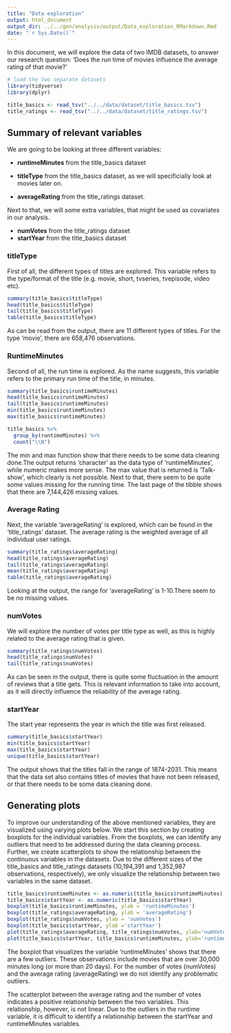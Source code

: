 ```yaml
---
title: "Data exploration"
output: html_document
output_dir: ../../gen/analysis/output/Data_exploration_RMarkdown.Rmd
date: "`r Sys.Date()`"
---
```

In this document, we will explore the data of two IMDB datasets, to answer our research question: 'Does the run time of movies influence the average rating of that movie?'

```r
# load the two separate datasets
library(tidyverse)
library(dplyr)

title_basics <- read_tsv("../../data/dataset/title_basics.tsv")
title_ratings <- read_tsv("../../data/dataset/title_ratings.tsv")

```

## Summary of relevant variables
We are going to be looking at three different variables:

- **runtimeMinutes** from the title_basics dataset

- **titleType** from the title_basics dataset, as we will specificially look at movies later on. 

- **averageRating** from the title_ratings dataset. 

Next to that, we will some extra variables, that might be used as covariates in our analysis. 

- **numVotes** from the title_ratings dataset
- **startYear** from the title_basics dataset 


### titleType

First of all, the different types of titles are explored. This variable refers to the type/format of the title (e.g. movie, short, tvseries, tvepisode, video etc). 

```r

summary(title_basics$titleType)
head(title_basics$titleType)
tail(title_basics$titleType)
table(title_basics$titleType)

```
As can be read from the output, there are 11 different types of titles. For the type 'movie', there are 658,476 observations.

### RuntimeMinutes 

Second of all, the run time is explored. As the name suggests, this variable refers to the primary run time of the title, in minutes.

```r

summary(title_basics$runtimeMinutes)
head(title_basics$runtimeMinutes)
tail(title_basics$runtimeMinutes)
min(title_basics$runtimeMinutes)
max(title_basics$runtimeMinutes)

title_basics %>%
  group_by(runtimeMinutes) %>%
  count("\\N")

```
The min and max function show that there needs to be some data cleaning done.The output returns 'character' as the data type of 'runtimeMinutes', while numeric makes more sense. The max value that is returned is 'Talk-show', which clearly is not possible. Next to that, there seem to be quite some values missing for the running time. The last page of the tibble shows that there are 7,144,426 missing values. 

### Average Rating 

Next, the variable 'averageRating' is explored, which can be found in the 'title_ratings' dataset. The average rating is the weighted average of all individual user ratings. 

```r

summary(title_ratings$averageRating)
head(title_ratings$averageRating)
tail(title_ratings$averageRating)
mean(title_ratings$averageRating)
table(title_ratings$averageRating)
```
Looking at the output, the range for 'averageRating' is 1-10.There seem to be no missing values. 

### numVotes 
We will explore the number of votes per title type as well, as this is highly related to the average rating that is given. 

```r
summary(title_ratings$numVotes)
head(title_ratings$numVotes)
tail(title_ratings$numVotes)
```
As can be seen in the output, there is quite some fluctuation in the amount of reviews that a title gets. This is relevant information to take into account, as it will directly influence the reliability of the average rating. 

### startYear 
The start year represents the year in which the title was first released. 
```r
summary(title_basics$startYear)
min(title_basics$startYear)
max(title_basics$startYear)
unique(title_basics$startYear)
```
The output shows that the titles fall in the range of 1874-2031. This means that the data set also contains titles of movies that have not been released, or that there needs to be some data cleaning done. 

## Generating plots
To improve our understanding of the above mentioned variables, they are visualized using varying plots below. We start this section by creating boxplots for the individual variables. From the boxplots, we can identify any outliers that need to be addressed during the data cleaning process. 
Further, we create scatterplots to show the relationship between the continuous variables in the datasets. Due to the different sizes of the title_basics and title_ratings datasets (10,194,391 and 1,352,987 observations, respectively), we only visualize the relationship between two variables in the same dataset.  
```r
title_basics$runtimeMinutes <- as.numeric(title_basics$runtimeMinutes)
title_basics$startYear <- as.numeric(title_basics$startYear)
boxplot(title_basics$runtimeMinutes, ylab = 'runtimeMinutes')
boxplot(title_ratings$averageRating, ylab = 'averageRating')
boxplot(title_ratings$numVotes, ylab = 'numVotes')
boxplot(title_basics$startYear, ylab ='startYear')
plot(title_ratings$averageRating, title_ratings$numVotes, ylab='numVotes' , xlab='averageRating')
plot(title_basics$startYear, title_basics$runtimeMinutes, ylab='runtimeMinutes' , xlab='startYear')
```
The boxplot that visualizes the variable 'runtimeMinutes' shows that there are a few outliers. These observations include movies that are over 30,000 minutes long (or more than 20 days). For the number of votes (numVotes) and the average rating (averageRating) we do not identify any problematic outliers. 

The scatterplot between the average rating and the number of votes indicates a positive relationship between the two variables. This relationship, however, is not linear. Due to the outliers in the runtime variable, it is difficult to identify a relationship between the startYear and runtimeMinutes variables.

